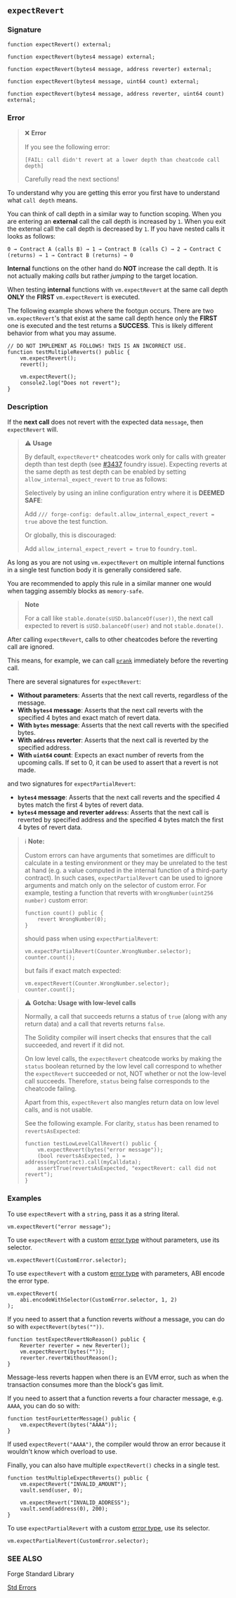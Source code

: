 ## `expectRevert`

### Signature

```solidity
function expectRevert() external;
```

```solidity
function expectRevert(bytes4 message) external;
```

```solidity
function expectRevert(bytes4 message, address reverter) external;
```

```solidity
function expectRevert(bytes4 message, uint64 count) external;
```

```solidity
function expectRevert(bytes4 message, address reverter, uint64 count) external;
```

### Error

> ❌ **Error**
>
> If you see the following error:
>
> `[FAIL: call didn't revert at a lower depth than cheatcode call depth]`
>
> Carefully read the next sections!

To understand why you are getting this error you first have to understand what `call depth` means.

You can think of call depth in a similar way to function scoping. When you are entering an **external** call the call depth is increased by `1`.
When you exit the external call the call depth is decreased by `1`. If you have nested calls it looks as follows:

```
0 → Contract A (calls B) → 1 → Contract B (calls C) → 2 → Contract C (returns) → 1 → Contract B (returns) → 0
```

**Internal** functions on the other hand do **NOT** increase the call depth. It is not actually making _calls_ but rather _jumping_ to the target location.

When testing **internal** functions with `vm.expectRevert` at the same call depth **ONLY** the **FIRST** `vm.expectRevert` is executed.

The following example shows where the footgun occurs. There are two `vm.expectRevert`'s that exist at the same call depth hence only the **FIRST** one is executed and the test returns a **SUCCESS**. This is likely different behavior from what you may assume.

```solidity
// DO NOT IMPLEMENT AS FOLLOWS! THIS IS AN INCORRECT USE.
function testMultipleReverts() public {
    vm.expectRevert();
    revert();

    vm.expectRevert();
    console2.log("Does not revert");
}
```

### Description

If the **next call** does not revert with the expected data `message`, then `expectRevert` will.

> ⚠️ **Usage**
>
> By default, `expectRevert*` cheatcodes work only for calls with greater depth than test depth (see [#3437](https://github.com/foundry-rs/foundry/issues/3437) foundry issue).
> Expecting reverts at the same depth as test depth can be enabled by setting `allow_internal_expect_revert` to `true` as follows:
>
> Selectively by using an inline configuration entry where it is **DEEMED SAFE**:
>
> Add `/// forge-config: default.allow_internal_expect_revert = true` above the test function.
>
> Or globally, this is discouraged:
>
> Add `allow_internal_expect_revert = true` to `foundry.toml`.

As long as you are not using `vm.expectRevert` on multiple internal functions in a single test function body it is generally considered safe.

You are recommended to apply this rule in a similar manner one would when tagging assembly blocks as `memory-safe`.

> **Note**
>
> For a call like `stable.donate(sUSD.balanceOf(user))`, the next call expected to revert is `sUSD.balanceOf(user)` and not `stable.donate()`.

After calling `expectRevert`, calls to other cheatcodes before the reverting call are ignored.

This means, for example, we can call [`prank`](/reference/cheatcodes/prank.mdx) immediately before the reverting call.

There are several signatures for `expectRevert`:

- **Without parameters**: Asserts that the next call reverts, regardless of the message.
- **With `bytes4` message**: Asserts that the next call reverts with the specified 4 bytes and exact match of revert data.
- **With `bytes` message**: Asserts that the next call reverts with the specified bytes.
- **With `address` reverter**: Asserts that the next call is reverted by the specified address.
- **With `uint64` count**: Expects an exact number of reverts from the upcoming calls. If set to 0, it can be used to assert that a revert is not made.

and two signatures for `expectPartialRevert`:

- **`bytes4` message**: Asserts that the next call reverts and the specified 4 bytes match the first 4 bytes of revert data.
- **`bytes4` message and reverter `address`**: Asserts that the next call is reverted by specified address and the specified 4 bytes match the first 4 bytes of revert data.

> ℹ️ **Note:**
>
> Custom errors can have arguments that sometimes are difficult to calculate in a testing environment or they may be unrelated to the test at hand (e.g. a value computed in the internal function of a third-party contract). In such cases, `expectPartialRevert` can be used to ignore arguments and match only on the selector of custom error. For example, testing a function that reverts with `WrongNumber(uint256 number)` custom error:
>
> ```solidity
> function count() public {
>     revert WrongNumber(0);
> }
> ```
>
> should pass when using `expectPartialRevert`:
>
> ```solidity
> vm.expectPartialRevert(Counter.WrongNumber.selector);
> counter.count();
> ```
>
> but fails if exact match expected:
>
> ```solidity
> vm.expectRevert(Counter.WrongNumber.selector);
> counter.count();
> ```

> ⚠️ **Gotcha: Usage with low-level calls**
>
> Normally, a call that succeeds returns a status of `true` (along with any return data) and a call that reverts returns `false`.
>
> The Solidity compiler will insert checks that ensures that the call succeeded, and revert if it did not.
>
> On low level calls, the `expectRevert` cheatcode works by making the `status` boolean returned by the low level call correspond to whether the `expectRevert` succeeded or not, NOT whether or not the low-level call succeeds. Therefore, `status` being false corresponds to the cheatcode failing.
>
> Apart from this, `expectRevert` also mangles return data on low level calls, and is not usable.
>
> See the following example. For clarity, `status` has been renamed to `revertsAsExpected`:
>
> ```solidity
> function testLowLevelCallRevert() public {
>     vm.expectRevert(bytes("error message"));
>     (bool revertsAsExpected, ) = address(myContract).call(myCalldata);
>     assertTrue(revertsAsExpected, "expectRevert: call did not revert");
> }
> ```

### Examples

To use `expectRevert` with a `string`, pass it as a string literal.

```solidity
vm.expectRevert("error message");
```

To use `expectRevert` with a custom [error type][error-type] without parameters, use its selector.

```solidity
vm.expectRevert(CustomError.selector);
```

To use `expectRevert` with a custom [error type][error-type] with parameters, ABI encode the error type.

```solidity
vm.expectRevert(
    abi.encodeWithSelector(CustomError.selector, 1, 2)
);
```

If you need to assert that a function reverts _without_ a message, you can do so with `expectRevert(bytes(""))`.

```solidity
function testExpectRevertNoReason() public {
    Reverter reverter = new Reverter();
    vm.expectRevert(bytes(""));
    reverter.revertWithoutReason();
}
```

Message-less reverts happen when there is an EVM error, such as when the transaction consumes more than the block's gas limit.

If you need to assert that a function reverts a four character message, e.g. `AAAA`, you can do so with:

```solidity
function testFourLetterMessage() public {
    vm.expectRevert(bytes("AAAA"));
}
```

If used `expectRevert("AAAA")`, the compiler would throw an error because it wouldn't know which overload to use.

Finally, you can also have multiple `expectRevert()` checks in a single test.

```solidity
function testMultipleExpectReverts() public {
    vm.expectRevert("INVALID_AMOUNT");
    vault.send(user, 0);

    vm.expectRevert("INVALID_ADDRESS");
    vault.send(address(0), 200);
}
```

To use `expectPartialRevert` with a custom [error type][error-type], use its selector.

```solidity
vm.expectPartialRevert(CustomError.selector);
```

### SEE ALSO

Forge Standard Library

[Std Errors](/reference/forge-std/std-errors.mdx)

[error-type]: https://docs.soliditylang.org/en/v0.8.11/contracts.html#errors

